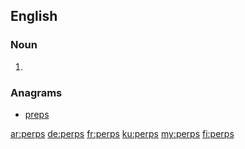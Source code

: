 ==English==

===Noun===
{{head|en|plural}}

# {{plural of|perp|lang=en}}

===Anagrams===
* [[preps#English|preps]]

[[ar:perps]]
[[de:perps]]
[[fr:perps]]
[[ku:perps]]
[[my:perps]]
[[fi:perps]]